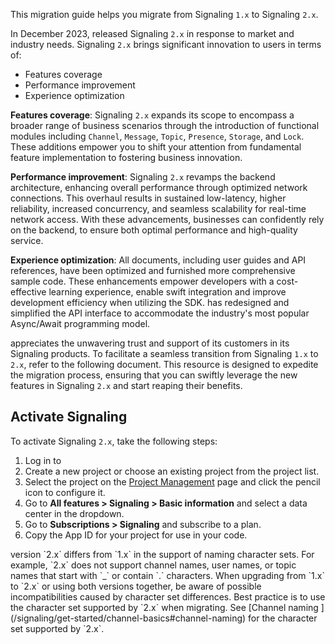 
This migration guide helps you migrate from Signaling `1.x` to Signaling `2.x`.

In December 2023, <Vg k="COMPANY"/> released Signaling `2.x` in response to market and industry needs. Signaling `2.x` brings significant innovation to users in terms of:

* Features coverage
* Performance improvement
* Experience optimization

**Features coverage**: Signaling `2.x` expands its scope to encompass a broader range of business scenarios through the introduction of functional modules including `Channel`, `Message`, `Topic`, `Presence`, `Storage`, and `Lock`. These additions empower you to shift your attention from fundamental feature implementation to fostering business innovation.

**Performance improvement**: Signaling `2.x` revamps the backend architecture, enhancing overall performance through optimized network connections. This overhaul results in sustained low-latency, higher reliability, increased concurrency, and seamless scalability for real-time network access. With these advancements, businesses can confidently rely on the backend, to ensure both optimal performance and high-quality service.

**Experience optimization**: All documents, including user guides and API references, have been optimized and furnished more comprehensive sample code. These enhancements empower developers with a cost-effective learning experience, enable swift integration and improve development efficiency when utilizing the SDK.
<PlatformWrapper platform="web">
<Vg k="COMPANY"/> has redesigned and simplified the API interface to accommodate the industry's most popular Async/Await programming model.
</PlatformWrapper>

<Vg k="COMPANY"/> appreciates the unwavering trust and support of its customers in its Signaling products. To facilitate a seamless transition from Signaling `1.x` to `2.x`, refer to the following document. This resource is designed to expedite the migration process, ensuring that you can swiftly leverage the new features in Signaling `2.x` and start reaping their benefits.

## Activate Signaling

To activate Signaling `2.x`, take the following steps:

1. Log in to [<Vg k="CONSOLE"/>](https://console.agora.io/v2)
1. Create a new <Vg k="COMPANY"/> project or choose an existing project from the project list.
1. Select the project on the [Project Management](https://console.agora.io/v2/project-management) page and click the pencil icon to configure it.
1. Go to **All features > Signaling > Basic information** and select a data center in the dropdown.
1. Go to **Subscriptions > Signaling** and subscribe to a plan.
1. Copy the  App ID for your project for use in your code.


<Admonition>
<Vg k="SIG" /> version `2.x` differs from `1.x` in the support of naming character sets. For example, `2.x` does not support channel names, user names, or topic names that start with `_` or contain `.` characters. When upgrading from `1.x` to `2.x` or using both versions together, be aware of possible incompatibilities caused by character set differences. Best practice is to use the character set supported by `2.x` when migrating. See [Channel naming ](/signaling/get-started/channel-basics#channel-naming) for the character set supported by `2.x`.
</Admonition>
